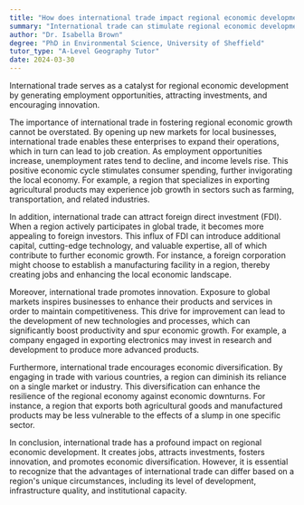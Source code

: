 ```yaml
---
title: "How does international trade impact regional economic development?"
summary: "International trade can stimulate regional economic development by creating jobs, attracting investment, and fostering innovation."
author: "Dr. Isabella Brown"
degree: "PhD in Environmental Science, University of Sheffield"
tutor_type: "A-Level Geography Tutor"
date: 2024-03-30
---
```


International trade serves as a catalyst for regional economic development by generating employment opportunities, attracting investments, and encouraging innovation.

The importance of international trade in fostering regional economic growth cannot be overstated. By opening up new markets for local businesses, international trade enables these enterprises to expand their operations, which in turn can lead to job creation. As employment opportunities increase, unemployment rates tend to decline, and income levels rise. This positive economic cycle stimulates consumer spending, further invigorating the local economy. For example, a region that specializes in exporting agricultural products may experience job growth in sectors such as farming, transportation, and related industries.

In addition, international trade can attract foreign direct investment (FDI). When a region actively participates in global trade, it becomes more appealing to foreign investors. This influx of FDI can introduce additional capital, cutting-edge technology, and valuable expertise, all of which contribute to further economic growth. For instance, a foreign corporation might choose to establish a manufacturing facility in a region, thereby creating jobs and enhancing the local economic landscape.

Moreover, international trade promotes innovation. Exposure to global markets inspires businesses to enhance their products and services in order to maintain competitiveness. This drive for improvement can lead to the development of new technologies and processes, which can significantly boost productivity and spur economic growth. For example, a company engaged in exporting electronics may invest in research and development to produce more advanced products.

Furthermore, international trade encourages economic diversification. By engaging in trade with various countries, a region can diminish its reliance on a single market or industry. This diversification can enhance the resilience of the regional economy against economic downturns. For instance, a region that exports both agricultural goods and manufactured products may be less vulnerable to the effects of a slump in one specific sector.

In conclusion, international trade has a profound impact on regional economic development. It creates jobs, attracts investments, fosters innovation, and promotes economic diversification. However, it is essential to recognize that the advantages of international trade can differ based on a region's unique circumstances, including its level of development, infrastructure quality, and institutional capacity.
    